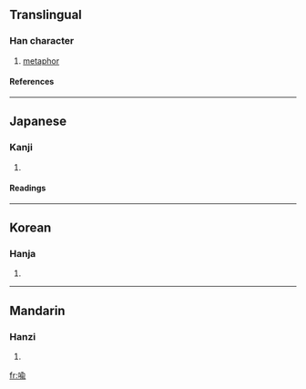 {{see|喻}}

==Translingual==
===Han character===
{{Han char|rn=30|rad=口|as=09|sn=12|four=|canj=口人一女 (ROMV)}}
# [[metaphor]]
====References====
{{Han ref|kx=0200.060|dkj=03979|hdz=10657.080|uh=55A9|ud=21929}}
----
==Japanese==
===Kanji===
{{ja-kanji|grade=|rs=口09}}
# {{defn|Japanese}} 
====Readings====
{{ja-readings|on=[[ゆ]] (yu)|kun=[[さとす]] (satosu), [[さとる]] (satoru), [[たとえる]] (tatoeru)}}
----
==Korean==
===Hanja===
{{ko-hanja|hangeul=유|rv=yu|mr=yu}}
# {{defn|Korean}}
----
==Mandarin==
===Hanzi===
{{cmn-hanzi|pin=[[yù]] ([[yu4]])|wg=yü<sup>4</sup>}}
# {{defn|Mandarin}}

[[fr:喩]]